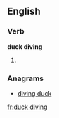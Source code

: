 
==English==

===Verb===
'''duck diving'''

# {{present participle of|[[duck dive]]}}

===Anagrams===
* [[diving duck#English|diving duck]]

[[fr:duck diving]]